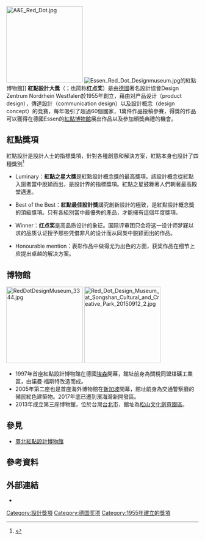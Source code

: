 [[File:A&E_Red_Dot.jpg|200px]]
[[Image:Essen_Red_Dot_Designmuseum.jpg|thumb]]的紅點博物館]]
{{Refimprove|time=2019-12-22T01:00:34+00:00}}
{{Missing information|影响和评价}}
'''紅點設計大獎'''（{{lang-en|Red dot design award}}；也简称'''红点奖'''）是由[[德國|德國]]著名設計協會Design Zentrum Nordrhein Westfalen於1955年創立，藉由对产品设计（product design），傳達設計（communication design）以及設計概念（design concept）的竞赛，每年吸引了超過60個國家，1萬件作品投稿參賽，得獎的作品可以獲得在德國Essen的[[紅點博物館|紅點博物館]]展出作品以及參加頒獎典禮的機會。

{{Fact|德國紅點設計獎、德國iF概念設計獎、美國傑出工業設計獎IDEA、日本G-Mark獎，並列世界四大國際設計競賽。}}

==紅點獎項==
紅點設計是設計人士的指標獎項，針對各種創意和解決方案，紅點本身也設計了四種獎別<ref>{{Cite web |url=http://www.red-dot.sg/zh/participate/awards/ |title=獎項分類 |access-date=2016-09-26 |archive-url=https://web.archive.org/web/20160927170435/http://www.red-dot.sg/zh/participate/awards/ |archive-date=2016-09-27 |dead-url=yes }}</ref>

*Luminary：'''紅點之星大獎'''是紅點設計概念獎的最高獎項。該設計概念從紅點入圍者當中脫穎而出，是設計界的指標獎項。紅點之星鼓舞著人們朝著最高殿堂邁進。

*Best of the Best：'''紅點最佳設計獎'''講究創新設計的極致，是紅點設計概念獎的頂級獎項。只有各組別當中最優秀的產品，才能擁有這個年度獎項。

*Winner：'''红点奖'''是高品质设计的象征。国际评审团只会将这一设计师梦寐以求的品质认证授予那些凭借非凡的设计而从同类中脱颖而出的作品。

*Honourable mention：表彰作品中做得尤为出色的方面，获奖作品在细节上应提出卓越的解决方案。

==博物館==
[[File:RedDotDesignMuseum_3344.jpg|200px]]
[[File:Red_Dot_Design_Museum_at_Songshan_Cultural_and_Creative_Park_20150912_2.jpg|200px]]
*1997年首座紅點設計博物館在德國[[埃森|埃森]]開幕，館址前身為關稅同盟煤礦工業區，由諾曼·福斯特改造而成。
*2005年第二座也是首座海外博物館在[[新加坡|新加坡]]開幕，館址前身為交通警察廳的殖民紅色建築物。2017年底已遷到濱海灣新開發區。
*2013年成立第三座博物館，位於台灣[[台北市|台北市]]，館址為[[松山文化創意園區|松山文化創意園區]]。

==參見==
*[[臺北紅點設計博物館|臺北紅點設計博物館]]

==參考資料==
{{reflist}}

==外部連結==
*{{官网|http://www.red-dot.de}}

[[Category:設計獎項|Category:設計獎項]]
[[Category:德国奖项|Category:德国奖项]]
[[Category:1955年建立的獎項|Category:1955年建立的獎項]]